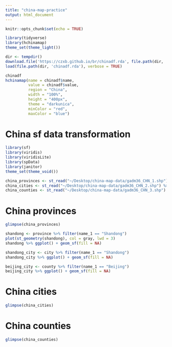 ```yaml
---
title: "china-map-practice"
output: html_document
---
```


```r
knitr::opts_chunk$set(echo = TRUE)
```

```r
library(tidyverse)
library(hchinamap)
theme_set(theme_light())
```

```r
dir <- tempdir()
download.file('https://czxb.github.io/br/chinadf.rda', file.path(dir, 'chinadf.rda'))
load(file.path(dir, 'chinadf.rda'), verbose = TRUE)

chinadf
hchinamap(name = chinadf$name, 
          value = chinadf$value, 
          region = "China", 
          width = "100%", 
          height = "400px", 
          theme = "darkunica",
          minColor = "red", 
          maxColor = "blue")
```

# China sf data transformation

```r
library(sf)
library(viridis)
library(viridisLite)
library(spData)
library(janitor)
theme_set(theme_void())

china_provinces <- st_read("~/Desktop/china-map-data/gadm36_CHN_1.shp") %>% clean_names()
china_cities <- st_read("~/Desktop/china-map-data/gadm36_CHN_2.shp") %>% clean_names()
china_counties <- st_read("~/Desktop/china-map-data/gadm36_CHN_3.shp") %>% clean_names()
```

# China provinces

```r
glimpse(china_provinces)

shandong <- province %>% filter(name_1 == "Shandong")
plot(st_geometry(shandong), col = gray, lwd = 3)
shandong %>% ggplot() + geom_sf(fill = NA)

shandong_city <- city %>% filter(name_1 == "Shandong")
shandong_city %>% ggplot() + geom_sf(fill = NA)

beijing_city <- county %>% filter(name_1 == "Beijing")
beijing_city %>% ggplot() + geom_sf(fill = NA)
```

# China cities

```r
glimpse(china_cities)
```

# China counties

```r
glimpse(china_counties)
```

